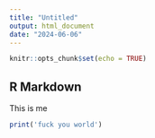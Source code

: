 ```yaml
---
title: "Untitled"
output: html_document
date: "2024-06-06"
---
```


```r
knitr::opts_chunk$set(echo = TRUE)
```

## R Markdown

This is me

```r
print('fuck you world')
```



